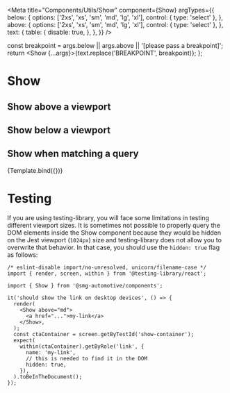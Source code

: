 

<Meta
  title="Components/Utils/Show"
  component={Show}
  argTypes={{
    below: {
      options: ['2xs', 'xs', 'sm', 'md', 'lg', 'xl'],
      control: { type: 'select' },
    },
    above: {
      options: ['2xs', 'xs', 'sm', 'md', 'lg', 'xl'],
      control: { type: 'select' },
    },
    text: {
      table: {
        disable: true,
      },
    },
  }}
/>

  const breakpoint = args.below || args.above || '[please pass a breakpoint]';
  return <Show {...args}>{text.replace('BREAKPOINT', breakpoint)}</Show>;
};

# Show

## Show above a viewport

<Canvas>
  <Story
    name="Show above a viewport"
    args={{
      above: undefined,
      text: 'I am visible on BREAKPOINT and above and hidden otherwise',
    }}
    argTypes={{
      below: {
        table: {
          disable: true,
        },
      },
    }}
  >
    {Template.bind({})}
  </Story>
</Canvas>

<ArgsTable story="Show above a viewport" />

## Show below a viewport

<Canvas>
  <Story
    name="Show below a viewport"
    args={{
      below: undefined,
      text: 'I am visible on BREAKPOINT and below and hidden otherwise',
    }}
    argTypes={{
      above: {
        table: {
          disable: true,
        },
      },
    }}
  >
    {Template.bind({})}
  </Story>
</Canvas>

<ArgsTable story="Show below a viewport" />

## Show when matching a query

<Canvas>
  <Story
    name="Show when matching a query"
    args={{
      breakpoint:
        '(orientation: landscape) and (hover: none) and (pointer: coarse)',
      text: 'I am only shown on mobile landscape',
    }}
    argTypes={{
      above: {
        table: {
          disable: true,
        },
      },
      below: {
        table: {
          disable: true,
        },
      },
    }}
  >
    {Template.bind({})}
  </Story>
</Canvas>

<ArgsTable story="Show when matching a query" />

# Testing

If you are using testing-library, you will face some limitations in testing different viewport sizes. It is sometimes not possible to properly query the DOM elements inside the Show component because they would be hidden on the Jest viewport (`1024px`) size and testing-library does not allow you to overwrite that behavior. In that case, you should use the `hidden: true` flag as follows:

```tsx
/* eslint-disable import/no-unresolved, unicorn/filename-case */
import { render, screen, within } from '@testing-library/react';

import { Show } from '@smg-automotive/components';

it('should show the link on desktop devices', () => {
  render(
    <Show above="md">
      <a href="...">my-link</a>
    </Show>,
  );
  const ctaContainer = screen.getByTestId('show-container');
  expect(
    within(ctaContainer).getByRole('link', {
      name: 'my-link',
      // this is needed to find it in the DOM
      hidden: true,
    }),
  ).toBeInTheDocument();
});
```
